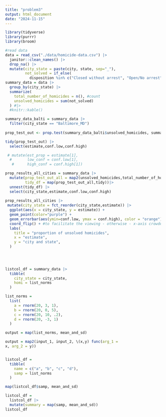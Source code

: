 ```yaml
---
title: "problem3"
output: html_document
date: "2024-11-15"
---
```


```r
library(tidyverse)
library(purrr)
library(broom)
```


```r
#read data
data = read_csv("./data/homicide-data.csv") |>
  janitor::clean_names() |>
  drop_na() |>
  mutate(city_state = paste(city, state, sep="_"), 
         not_solved = if_else(
           disposition %in% c("Closed without arrest", "Open/No arrest"), 1, 0))  # if match, add 1, otherwise, add 0. 
summary_data = data |>
  group_by(city_state) |>
  summarize(
    total_number_of_homicides = n(), #count
    unsolved_homicides = sum(not_solved) 
  ) #|>
  #knitr::kable()
```

```r
summary_data_balti = summary_data |>
  filter(city_state == "Baltimore_MD") 
  
prop_test_out <- prop.test(summary_data_balti$unsolved_homicides, summary_data_balti$total_number_of_homicides) 

tidy(prop_test_out) |> 
  select(estimate,conf.low,conf.high) 

 # mutate(est_prop = estimate[1], 
  #       low_conf = conf.low[1],
   #      high_conf = conf.high[1]) 
```

```r
prop_results_all_cities = summary_data |>
  mutate(prop_test_out_all = map2(unsolved_homicides,total_number_of_homicides, \(x,y) prop.test(x,y)),
         tidy_df = map(prop_test_out_all,tidy))|>
  unnest(tidy_df) |>
  select(city_state,estimate,conf.low,conf.high)
  
prop_results_all_cities |>
 mutate(city_state = fct_reorder(city_state,estimate)) |>
  ggplot(aes(x = city_state, y = estimate)) + 
  geom_point(color="purple") +
  geom_errorbar(aes(ymin=conf.low, ymax = conf.high), color = "orange") +
  coord_flip() + #to facilitate the viewing - otherwise - x-axis crowded
  labs(
    title = "proportion of unsolved homicides",
    x = "estimate",
    y = "city and state", 
  )
  
  

```


```r

```



```r
listcol_df = summary_data |>
  tibble(
    city_state = city_state,
    homi = list_norms
  )

list_norms =
  list(
    a = rnorm(20, 3, 1),
    b = rnorm(20, 0, 5),
    c = rnorm(20, 10, .2),
    d = rnorm(20, -3, 1)
  )

output = map(list_norms, mean_and_sd)

output = map2(input_1, input_2, \(x,y) func(arg_1 =
x, arg_2 = y))


listcol_df =
  tibble(
    name = c("a", "b", "c", "d"),
    samp = list_norms
  )

map(listcol_df$samp, mean_and_sd)

listcol_df =
  listcol_df |>
  mutate(summary = map(samp, mean_and_sd))
listcol_df
```

